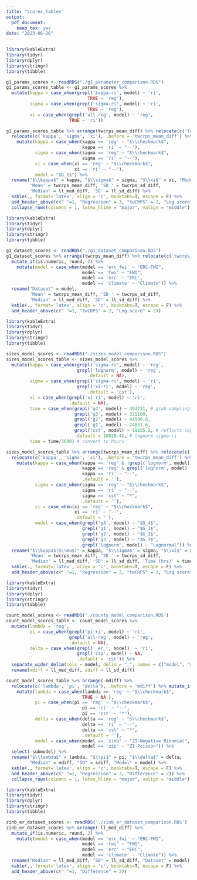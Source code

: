 ```yaml
---
title: "scores_tables"
output: 
  pdf_document: 
    keep_tex: yes
date: "2023-06-26"
---
```

```r
library(kableExtra)
library(tidyr)
library(dplyr)
library(stringr)
library(tibble)

g1_params_scores <- readRDS("./g1_parameter_comparison.RDS")
g1_params_scores_table <- g1_params_scores %>% 
  mutate(kappa = case_when(grepl('kappa-ri', model) ~ 'ri',
                               TRUE ~ 'reg'),
         sigma = case_when(grepl('sigma-ri', model) ~ 'ri',
                               TRUE ~ 'reg'),
         xi = case_when(grepl('all-reg', model) ~ 'reg',
                        TRUE ~ 'ri'))

g1_params_scores_table %>% arrange(twcrps_mean_diff) %>% relocate(c('twcrps_mean_diff', 'twcrps_sd_diff'), .before = 'll_med_diff') %>% 
  relocate(c('kappa', 'sigma', 'xi'), .before = 'twcrps_mean_diff') %>% mutate_if(is.numeric, round, 2) %>% 
    mutate(kappa = case_when(kappa == 'reg' ~ "$\\checkmark$", 
                             kappa == 'ri' ~ "--"),
           sigma = case_when(sigma == 'reg' ~ "$\\checkmark$",
                             sigma == 'ri' ~ "--"),
           xi = case_when(xi == 'reg' ~ "$\\checkmark$",
                          xi == 'ri' ~ "--"),
           model = "$G_1$") %>% 
  rename("$\\kappa$" = kappa, "$\\sigma$" = sigma, "$\\xi$" = xi, "Model" = model, 
         'Mean' = twcrps_mean_diff, 'SD ' = twcrps_sd_diff, 
         'Median' = ll_med_diff, 'SD' = ll_sd_diff) %>% 
  kable(., format='latex', align = 'c', booktabs=T, escape = F) %>% 
  add_header_above(c(" "=1, "Regression" = 3, "twCRPS" = 2, "Log score" = 2)) %>%
  collapse_rows(columns = 1, latex_hline = "major", valign = "middle")
```

```r
library(kableExtra)
library(tidyr)
library(dplyr)
library(stringr)
library(tibble)

g1_dataset_scores <- readRDS("./g1_dataset_comparison.RDS")
g1_dataset_scores %>% arrange(twcrps_mean_diff) %>% relocate(c('twcrps_mean_diff', 'twcrps_sd_diff'), .before = 'll_med_diff') %>% 
  mutate_if(is.numeric, round, 2) %>% 
    mutate(model = case_when(model == 'erc_fwi' ~ "ERC-FWI", 
                             model == 'fwi' ~ "FWI",
                             model == 'erc' ~ "ERC",
                             model == 'climate' ~ "Climate")) %>% 
  rename("Dataset" = model, 
         'Mean' = twcrps_mean_diff, 'SD ' = twcrps_sd_diff, 
         'Median' = ll_med_diff, 'SD' = ll_sd_diff) %>% 
  kable(., format='latex', align = 'c', booktabs=T, escape = F) %>% 
  add_header_above(c(" "=1, "twCRPS" = 2, "Log score" = 2))
```

```r
library(kableExtra)
library(tidyr)
library(dplyr)
library(stringr)
library(tibble)

sizes_model_scores <- readRDS("./sizes_model_comparison.RDS")
sizes_model_scores_table <- sizes_model_scores %>% 
  mutate(kappa = case_when(grepl('sigma-ri', model) ~ 'reg',
                           grepl('lognorm', model) ~ 'reg',
                               .default = NA),
         sigma = case_when(grepl('sigma-ri', model) ~ 'ri',
                           grepl('xi-ri', model) ~ 'reg',
                               .default = 'cst'),
         xi = case_when(grepl('xi-ri', model) ~ 'ri',
                        .default = NA),
         time = case_when(grepl('g4', model) ~ 464731, # grab sampling elapsed time with min(fit$time()$chains$sampling)
                          grepl('g3', model) ~ 321160,
                          grepl('g2', model) ~ 41596.8,
                          grepl('g1', model) ~ 24831.6,
                          grepl('cst', model) ~ 19155.2, # reflects lognorm sigma-cst
                          .default = 18820.4), # lognorm sigma-ri
         time = time/3600) # convert to hours

sizes_model_scores_table %>% arrange(twcrps_mean_diff) %>% relocate(c('twcrps_mean_diff', 'twcrps_sd_diff'), .before = 'll_med_diff') %>% 
  relocate(c('kappa', 'sigma', 'xi'), .before = 'twcrps_mean_diff') %>% mutate_if(is.numeric, round, 2) %>% 
    mutate(kappa = case_when(kappa == 'reg' & !grepl('lognorm', model) ~ "$\\checkmark$", 
                             kappa == 'reg' & grepl('lognorm', model) ~ "($\\checkmark$)",
                             kappa == 'ri' ~ "--",
                             .default = ''),
           sigma = case_when(sigma == 'reg' ~ "$\\checkmark$",
                             sigma == 'ri' ~ "--",
                             sigma == 'cst' ~ "*",
                             .default = ''),
           xi = case_when(xi == 'reg' ~ "$\\checkmark$",
                          xi == 'ri' ~ "--",
                          .default = ''),
           model = case_when(grepl('g4', model) ~ "$G_4$",
                             grepl('g1', model) ~ "$G_1$",
                             grepl('g2', model) ~ "$G_2$",
                             grepl('g3', model) ~ "$G_3$",
                             grepl('lognorm', model) ~ "Lognormal")) %>% 
  rename("$\\kappa$($\\mu$)" = kappa, "$\\sigma$" = sigma, "$\\xi$" = xi, "Model" = model, 
         'Mean' = twcrps_mean_diff, 'SD ' = twcrps_sd_diff, 
         'Median' = ll_med_diff, 'SD' = ll_sd_diff, 'Time (hrs)' = time) %>% 
  kable(., format='latex', align = 'c', booktabs=T, escape = F) %>% 
  add_header_above(c(" "=1, "Regression" = 3, "twCRPS" = 2, "Log score" = 2, " "=1))
```


```r
library(kableExtra)
library(tidyr)
library(dplyr)
library(stringr)
library(tibble)

count_model_scores <- readRDS('./counts_model_comparison.RDS')
count_model_scores_table <- count_model_scores %>%
  mutate(lambda = 'reg',
         pi = case_when(grepl('pi-ri', model) ~ 'ri',
                        grepl('all-reg', model) ~ 'reg',
                        .default = NA),
         delta = case_when(grepl('_er_', model)  ~ 'ri',
                           grepl('zip', model) ~ NA,
                           .default = 'cst')) %>%
  separate_wider_delim(cols = model, delim = "_", names = c("model", "submodel"), too_many = "drop") %>%
  rename(mdiff = ll_med_diff, sdiff = ll_sd_diff)

count_model_scores_table %>% arrange(-mdiff) %>% 
  relocate(c('lambda', 'pi', 'delta'), .before = 'mdiff') %>% mutate_if(is.numeric, round, 2) %>% 
    mutate(lambda = case_when(lambda == 'reg' ~ "$\\checkmark$",
                             TRUE ~ NA ),
           pi = case_when(pi == 'reg' ~ "$\\checkmark$",
                             pi == 'ri' ~ "--",
                             pi == 'cst' ~ "*"),
           delta = case_when(delta == 'reg' ~ "$\\checkmark$",
                             delta == 'ri' ~ "--",
                             delta == 'cst' ~ "*",
                             .default = ''),
           model = case_when(model == 'zinb' ~ "ZI-Negative Binomial",
                             model == 'zip' ~ "ZI-Poisson")) %>% 
  select(-submodel) %>% 
  rename("$\\lambda$" = lambda, "$\\pi$" = pi, "$\\delta$" = delta,
         "Median" = mdiff, "SD" = sdiff, "Model" = model) %>%
  kable(., format='latex', align = 'c', booktabs=T, escape = F) %>% 
  add_header_above(c(" "=1, "Regression" = 3, "Difference" = 2)) %>%
  collapse_rows(columns = 1, latex_hline = "major", valign = "middle")
```

```r
library(kableExtra)
library(tidyr)
library(dplyr)
library(stringr)
library(tibble)

zinb_er_dataset_scores <- readRDS('./zinb_er_dataset_comparison.RDS')
zinb_er_dataset_scores %>% arrange(-ll_med_diff) %>% 
  mutate_if(is.numeric, round, 2) %>% 
    mutate(model = case_when(model == 'erc_fwi' ~ "ERC-FWI", 
                             model == 'fwi' ~ "FWI",
                             model == 'erc' ~ "ERC",
                             model == 'climate' ~ "Climate")) %>%
  rename("Median" = ll_med_diff, "SD" = ll_sd_diff, "Dataset" = model) %>%
  kable(., format='latex', align = 'c', booktabs=T, escape = F) %>% 
  add_header_above(c(" "=1, "Difference" = 2)) 
```

